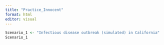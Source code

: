 ```yaml
---
title: "Practice_Innocent"
format: html
editor: visual
---
```


```r

Scenario_1 <- "Infectious disease outbreak (simulated) in California"
Scenario_1

```
